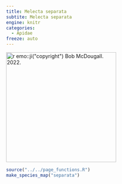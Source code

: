 ```yaml
---
title: Melecta separata
subtite: Melecta separata
engine: knitr
categories:
  - Apidae
freeze: auto
---
```

[![`r emo::ji("copyright")` Bob McDougall. 2022.](https://inaturalist-open-data.s3.amazonaws.com/photos/187397792/large.jpeg){height=300}](https://inaturalist.ca/observations/111036705)

```r
source("../../page_functions.R")
make_species_map("separata")
```
